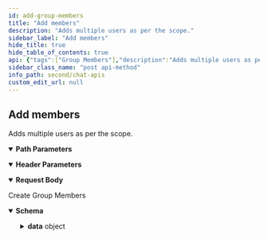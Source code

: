 ```yaml
---
id: add-group-members
title: "Add members"
description: "Adds multiple users as per the scope."
sidebar_label: "Add members"
hide_title: true
hide_table_of_contents: true
api: {"tags":["Group Members"],"description":"Adds multiple users as per the scope.","operationId":"add-group-members","parameters":[{"name":"onBehalfOf","in":"header","description":"UID of the user on whose behalf the action is performed.","schema":{"type":"string"}},{"name":"guid","in":"path","description":"A GUID of a group.","required":true,"schema":{"type":"string"},"examples":{"string":{"summary":"GUID","value":""}}}],"requestBody":{"content":{"application/json":{"schema":{"properties":{"admins":{"description":"UIDs of users to be made admins.","type":"array","items":{"type":"string"},"default":[]},"moderators":{"description":"UIDs of users to be made moderators.","type":"array","items":{"type":"string"},"default":[]},"participants":{"description":"UIDs of users to be made participants.","type":"array","items":{"type":"string"},"default":[]},"usersToBan":{"description":"UIDs of the users to be banned from the group.","type":"array","items":{"type":"string"},"default":[]}},"type":"object"}}}},"responses":{"200":{"description":"Create Group Members","content":{"application/json":{"schema":{"properties":{"data":{"properties":{"":{"description":"Response data","properties":{"usersToBan":{"properties":{"":{"properties":{"success":{"type":"boolean"}},"type":"object"}},"type":"object"},"admins":{"properties":{"":{"properties":{"success":{"type":"boolean"},"data":{"properties":{"":{"description":"Response data","properties":{"id":{"type":"string"},"conversationId":{"type":"string"},"sender":{"type":"string"},"receiverType":{"type":"string"},"receiver":{"type":"string"},"category":{"type":"string"},"type":{"type":"string"},"data":{"properties":{"action":{"type":"string"},"entities":{"properties":{"by":{"properties":{"entity":{"properties":{"uid":{"type":"string"},"name":{"type":"string"},"role":{"type":"string"},"status":{"type":"string"},"createdAt":{"type":"integer"}},"type":"object"},"entityType":{"type":"string"}},"type":"object"},"on":{"properties":{"entity":{"properties":{"uid":{"type":"string"},"name":{"type":"string"},"role":{"type":"string"},"avatar":{"type":"string"},"status":{"type":"string"},"createdAt":{"type":"integer"}},"type":"object"},"entityType":{"type":"string"}},"type":"object"},"for":{"properties":{"entity":{"properties":{"guid":{"type":"string"},"icon":{"type":"string"},"name":{"type":"string"},"tags":{"type":"array","items":{"type":"string"}},"type":{"type":"string"},"owner":{"type":"string"},"createdAt":{"type":"integer"},"updatedAt":{"type":"integer"},"description":{"type":"string"},"membersCount":{"type":"integer"},"conversationId":{"type":"string"}},"type":"object"},"entityType":{"type":"string"}},"type":"object"}},"type":"object"}},"type":"object"},"avatar":{"type":"string"},"metadata":{"properties":{"email":{"type":"string"}},"type":"object"},"status":{"type":"string"},"role":{"type":"string"},"createdAt":{"type":"integer"}},"type":"object","title":"groupEntitySchema"}},"type":"object"}},"type":"object"}},"type":"object"},"moderators":{"properties":{"":{"properties":{"success":{"type":"boolean"},"data":{"properties":{"":{"description":"Response data","properties":{"id":{"type":"string"},"conversationId":{"type":"string"},"sender":{"type":"string"},"receiverType":{"type":"string"},"receiver":{"type":"string"},"category":{"type":"string"},"type":{"type":"string"},"data":{"properties":{"action":{"type":"string"},"entities":{"properties":{"by":{"properties":{"entity":{"properties":{"uid":{"type":"string"},"name":{"type":"string"},"role":{"type":"string"},"status":{"type":"string"},"createdAt":{"type":"integer"}},"type":"object"},"entityType":{"type":"string"}},"type":"object"},"on":{"properties":{"entity":{"properties":{"uid":{"type":"string"},"name":{"type":"string"},"role":{"type":"string"},"avatar":{"type":"string"},"status":{"type":"string"},"createdAt":{"type":"integer"}},"type":"object"},"entityType":{"type":"string"}},"type":"object"},"for":{"properties":{"entity":{"properties":{"guid":{"type":"string"},"icon":{"type":"string"},"name":{"type":"string"},"tags":{"type":"array","items":{"type":"string"}},"type":{"type":"string"},"owner":{"type":"string"},"createdAt":{"type":"integer"},"updatedAt":{"type":"integer"},"description":{"type":"string"},"membersCount":{"type":"integer"},"conversationId":{"type":"string"}},"type":"object"},"entityType":{"type":"string"}},"type":"object"}},"type":"object"}},"type":"object"},"avatar":{"type":"string"},"metadata":{"properties":{"email":{"type":"string"}},"type":"object"},"status":{"type":"string"},"role":{"type":"string"},"createdAt":{"type":"integer"}},"type":"object","title":"groupEntitySchema"}},"type":"object"}},"type":"object"}},"type":"object"},"participants":{"properties":{"":{"properties":{"success":{"type":"boolean"},"data":{"properties":{"":{"description":"Response data","properties":{"id":{"type":"string"},"conversationId":{"type":"string"},"sender":{"type":"string"},"receiverType":{"type":"string"},"receiver":{"type":"string"},"category":{"type":"string"},"type":{"type":"string"},"data":{"properties":{"action":{"type":"string"},"entities":{"properties":{"by":{"properties":{"entity":{"properties":{"uid":{"type":"string"},"name":{"type":"string"},"role":{"type":"string"},"status":{"type":"string"},"createdAt":{"type":"integer"}},"type":"object"},"entityType":{"type":"string"}},"type":"object"},"on":{"properties":{"entity":{"properties":{"uid":{"type":"string"},"name":{"type":"string"},"role":{"type":"string"},"avatar":{"type":"string"},"status":{"type":"string"},"createdAt":{"type":"integer"}},"type":"object"},"entityType":{"type":"string"}},"type":"object"},"for":{"properties":{"entity":{"properties":{"guid":{"type":"string"},"icon":{"type":"string"},"name":{"type":"string"},"tags":{"type":"array","items":{"type":"string"}},"type":{"type":"string"},"owner":{"type":"string"},"createdAt":{"type":"integer"},"updatedAt":{"type":"integer"},"description":{"type":"string"},"membersCount":{"type":"integer"},"conversationId":{"type":"string"}},"type":"object"},"entityType":{"type":"string"}},"type":"object"}},"type":"object"}},"type":"object"},"avatar":{"type":"string"},"metadata":{"properties":{"email":{"type":"string"}},"type":"object"},"status":{"type":"string"},"role":{"type":"string"},"createdAt":{"type":"integer"}},"type":"object","title":"groupEntitySchema"}},"type":"object"}},"type":"object"}},"type":"object"}},"type":"object","title":"groupMemberSchema"}},"type":"object"}},"type":"object"},"example":{"data":{"usersToBan":{"superhero6":{"success":true}},"admins":{"superhero1":{"success":true,"data":{"id":"32","conversationId":"group_project-group","sender":"app_system","receiverType":"group","receiver":"project-group","category":"action","type":"groupMember","data":{"action":"added","entities":{"by":{"entity":{"uid":"app_system","name":"System","role":"default","status":"offline","createdAt":1596537299},"entityType":"user"},"on":{"entity":{"uid":"superhero1","name":"Iron Man","role":"default","avatar":"https://data-us.cometchat.io/assets/images/avatars/ironman.png","status":"offline","createdAt":1596537299},"entityType":"user"},"for":{"entity":{"guid":"project-group","icon":"http://placehold.it/120x120&text=image1","name":"Project Group","tags":["friends","project"],"type":"public","owner":"superhero2","createdAt":1625460947,"description":"project related discussions between members","membersCount":2,"conversationId":"group_project-group"},"entityType":"group"}}},"sentAt":1625460972,"updatedAt":1625460972}}},"moderators":{"superhero3":{"success":true,"data":{"id":"33","conversationId":"group_project-group","sender":"app_system","receiverType":"group","receiver":"project-group","category":"action","type":"groupMember","data":{"action":"added","entities":{"by":{"entity":{"uid":"app_system","name":"System","role":"default","status":"offline","createdAt":1596537299},"entityType":"user"},"on":{"entity":{"uid":"superhero3","name":"Spiderman","role":"default","avatar":"https://data-us.cometchat.io/assets/images/avatars/spiderman.png","status":"offline","createdAt":1596537299,"updatedAt":1625234590},"entityType":"user"},"for":{"entity":{"guid":"project-group","icon":"http://placehold.it/120x120&text=image1","name":"Project Group","tags":["friends","project"],"type":"public","owner":"superhero2","createdAt":1625460947,"updatedAt":1625460972,"description":"project related discussions between members","membersCount":3,"conversationId":"group_project-group"},"entityType":"group"}}},"sentAt":1625460973,"updatedAt":1625460973}}},"participants":{"superhero4":{"success":true,"data":{"id":"34","conversationId":"group_project-group","sender":"app_system","receiverType":"group","receiver":"project-group","category":"action","type":"groupMember","data":{"action":"added","entities":{"by":{"entity":{"uid":"app_system","name":"System","role":"default","status":"offline","createdAt":1596537299},"entityType":"user"},"on":{"entity":{"uid":"superhero4","name":"Wolverine","role":"default","avatar":"https://data-us.cometchat.io/assets/images/avatars/wolverine.png","status":"offline","createdAt":1596537299},"entityType":"user"},"for":{"entity":{"guid":"project-group","icon":"http://placehold.it/120x120&text=image1","name":"Project Group","tags":["friends","project"],"type":"public","owner":"superhero2","createdAt":1625460947,"updatedAt":1625460973,"description":"project related discussions between members","membersCount":4,"conversationId":"group_project-group"},"entityType":"group"}}},"sentAt":1625460973,"updatedAt":1625460973}},"superhero5":{"success":true,"data":{"id":"35","conversationId":"group_project-group","sender":"app_system","receiverType":"group","receiver":"project-group","category":"action","type":"groupMember","data":{"action":"added","entities":{"by":{"entity":{"uid":"app_system","name":"System","role":"default","status":"offline","createdAt":1596537299},"entityType":"user"},"on":{"entity":{"uid":"superhero5","name":"Cyclops","role":"default","avatar":"https://data-us.cometchat.io/assets/images/avatars/cyclops.png","status":"offline","createdAt":1596537299},"entityType":"user"},"for":{"entity":{"guid":"project-group","icon":"http://placehold.it/120x120&text=image1","name":"Project Group","tags":["friends","project"],"type":"public","owner":"superhero2","createdAt":1625460947,"updatedAt":1625460973,"description":"project related discussions between members","membersCount":5,"conversationId":"group_project-group"},"entityType":"group"}}},"sentAt":1625460973,"updatedAt":1625460973}}}}}}}}},"security":[{"apiKey":[]}],"method":"post","path":"/groups/{guid}/members","servers":[{"url":"https://{appid}.api-{region}.cometchat.io/v3","variables":{"appid":{"default":"appId","description":"(Required) App ID"},"region":{"enum":["us","eu"],"default":"us","description":"Select Region"}}}],"securitySchemes":{"apiKey":{"type":"apiKey","description":"API Key with fullAccess scope(i.e. Rest API Key from the Dashboard).","name":"apikey","in":"header"}},"jsonRequestBodyExample":{"admins":["string"],"moderators":["string"],"participants":["string"],"usersToBan":["string"]},"info":{"title":"Chat APIs","description":"Manage messages, users, groups for a particular app using our Chat API.","version":"3.0"},"postman":{"name":"Add members","description":{"content":"Adds multiple users as per the scope.","type":"text/plain"},"url":{"path":["groups",":guid","members"],"host":["{{baseUrl}}"],"query":[],"variable":[{"disabled":false,"description":{"content":"(Required) A GUID of a group.","type":"text/plain"},"type":"any","value":"","key":"guid"}]},"header":[{"disabled":false,"description":{"content":"UID of the user on whose behalf the action is performed.","type":"text/plain"},"key":"onBehalfOf","value":""},{"key":"Content-Type","value":"application/json"},{"key":"Accept","value":"application/json"}],"method":"POST","body":{"mode":"raw","raw":"\"\"","options":{"raw":{"language":"json"}}},"auth":{"type":"apikey","apikey":[{"type":"any","value":"apikey","key":"key"},{"type":"any","value":"<API Key>","key":"value"},{"type":"any","value":"header","key":"in"}]}}}
sidebar_class_name: "post api-method"
info_path: second/chat-apis
custom_edit_url: null
---
```



## Add members



Adds multiple users as per the scope.

<details style={{"marginBottom":"1rem"}} data-collapsed={false} open={true}><summary style={{}}><strong>Path Parameters</strong></summary><div><ul><ParamsItem className={"paramsItem"} param={{"name":"guid","in":"path","description":"A GUID of a group.","required":true,"schema":{"type":"string"},"examples":{"string":{"summary":"GUID","value":""}}}}></ParamsItem></ul></div></details><details style={{"marginBottom":"1rem"}} data-collapsed={false} open={true}><summary style={{}}><strong>Header Parameters</strong></summary><div><ul><ParamsItem className={"paramsItem"} param={{"name":"onBehalfOf","in":"header","description":"UID of the user on whose behalf the action is performed.","schema":{"type":"string"}}}></ParamsItem></ul></div></details><MimeTabs><TabItem label={"application/json"} value={"application/json-schema"}><details style={{}} data-collapsed={false} open={true}><summary style={{"textAlign":"left"}}><strong>Request Body</strong></summary><div style={{"textAlign":"left","marginLeft":"1rem"}}></div><ul style={{"marginLeft":"1rem"}}><SchemaItem collapsible={false} name={"admins"} required={false} schemaName={"string[]"} qualifierMessage={undefined} schema={{"description":"UIDs of users to be made admins.","type":"array","items":{"type":"string"},"default":[]}}></SchemaItem><SchemaItem collapsible={false} name={"moderators"} required={false} schemaName={"string[]"} qualifierMessage={undefined} schema={{"description":"UIDs of users to be made moderators.","type":"array","items":{"type":"string"},"default":[]}}></SchemaItem><SchemaItem collapsible={false} name={"participants"} required={false} schemaName={"string[]"} qualifierMessage={undefined} schema={{"description":"UIDs of users to be made participants.","type":"array","items":{"type":"string"},"default":[]}}></SchemaItem><SchemaItem collapsible={false} name={"usersToBan"} required={false} schemaName={"string[]"} qualifierMessage={undefined} schema={{"description":"UIDs of the users to be banned from the group.","type":"array","items":{"type":"string"},"default":[]}}></SchemaItem></ul></details></TabItem></MimeTabs><div><ApiTabs><TabItem label={"200"} value={"200"}><div>

Create Group Members

</div><div><MimeTabs schemaType={"response"}><TabItem label={"application/json"} value={"application/json"}><SchemaTabs><TabItem label={"Schema"} value={"Schema"}><details style={{}} data-collapsed={false} open={true}><summary style={{"textAlign":"left"}}><strong>Schema</strong></summary><div style={{"textAlign":"left","marginLeft":"1rem"}}></div><ul style={{"marginLeft":"1rem"}}><SchemaItem collapsible={true} className={"schemaItem"}><details style={{}}><summary style={{}}><strong>data</strong><span style={{"opacity":"0.6"}}> object</span></summary><div style={{"marginLeft":"1rem"}}><SchemaItem collapsible={true} className={"schemaItem"}><details style={{}}><summary style={{}}><strong></strong><span style={{"opacity":"0.6"}}> object</span></summary><div style={{"marginLeft":"1rem"}}><div style={{"marginTop":".5rem","marginBottom":".5rem"}}>

Response data

</div><SchemaItem collapsible={true} className={"schemaItem"}><details style={{}}><summary style={{}}><strong>usersToBan</strong><span style={{"opacity":"0.6"}}> object</span></summary><div style={{"marginLeft":"1rem"}}><SchemaItem collapsible={true} className={"schemaItem"}><details style={{}}><summary style={{}}><strong></strong><span style={{"opacity":"0.6"}}> object</span></summary><div style={{"marginLeft":"1rem"}}><SchemaItem collapsible={false} name={"success"} required={false} schemaName={"boolean"} qualifierMessage={undefined} schema={{"type":"boolean"}}></SchemaItem></div></details></SchemaItem></div></details></SchemaItem><SchemaItem collapsible={true} className={"schemaItem"}><details style={{}}><summary style={{}}><strong>admins</strong><span style={{"opacity":"0.6"}}> object</span></summary><div style={{"marginLeft":"1rem"}}><SchemaItem collapsible={true} className={"schemaItem"}><details style={{}}><summary style={{}}><strong></strong><span style={{"opacity":"0.6"}}> object</span></summary><div style={{"marginLeft":"1rem"}}><SchemaItem collapsible={false} name={"success"} required={false} schemaName={"boolean"} qualifierMessage={undefined} schema={{"type":"boolean"}}></SchemaItem><SchemaItem collapsible={true} className={"schemaItem"}><details style={{}}><summary style={{}}><strong>data</strong><span style={{"opacity":"0.6"}}> object</span></summary><div style={{"marginLeft":"1rem"}}><SchemaItem collapsible={true} className={"schemaItem"}><details style={{}}><summary style={{}}><strong></strong><span style={{"opacity":"0.6"}}> object</span></summary><div style={{"marginLeft":"1rem"}}><div style={{"marginTop":".5rem","marginBottom":".5rem"}}>

Response data

</div><SchemaItem collapsible={false} name={"id"} required={false} schemaName={"string"} qualifierMessage={undefined} schema={{"type":"string"}}></SchemaItem><SchemaItem collapsible={false} name={"conversationId"} required={false} schemaName={"string"} qualifierMessage={undefined} schema={{"type":"string"}}></SchemaItem><SchemaItem collapsible={false} name={"sender"} required={false} schemaName={"string"} qualifierMessage={undefined} schema={{"type":"string"}}></SchemaItem><SchemaItem collapsible={false} name={"receiverType"} required={false} schemaName={"string"} qualifierMessage={undefined} schema={{"type":"string"}}></SchemaItem><SchemaItem collapsible={false} name={"receiver"} required={false} schemaName={"string"} qualifierMessage={undefined} schema={{"type":"string"}}></SchemaItem><SchemaItem collapsible={false} name={"category"} required={false} schemaName={"string"} qualifierMessage={undefined} schema={{"type":"string"}}></SchemaItem><SchemaItem collapsible={false} name={"type"} required={false} schemaName={"string"} qualifierMessage={undefined} schema={{"type":"string"}}></SchemaItem><SchemaItem collapsible={true} className={"schemaItem"}><details style={{}}><summary style={{}}><strong>data</strong><span style={{"opacity":"0.6"}}> object</span></summary><div style={{"marginLeft":"1rem"}}><SchemaItem collapsible={false} name={"action"} required={false} schemaName={"string"} qualifierMessage={undefined} schema={{"type":"string"}}></SchemaItem><SchemaItem collapsible={true} className={"schemaItem"}><details style={{}}><summary style={{}}><strong>entities</strong><span style={{"opacity":"0.6"}}> object</span></summary><div style={{"marginLeft":"1rem"}}><SchemaItem collapsible={true} className={"schemaItem"}><details style={{}}><summary style={{}}><strong>by</strong><span style={{"opacity":"0.6"}}> object</span></summary><div style={{"marginLeft":"1rem"}}><SchemaItem collapsible={true} className={"schemaItem"}><details style={{}}><summary style={{}}><strong>entity</strong><span style={{"opacity":"0.6"}}> object</span></summary><div style={{"marginLeft":"1rem"}}><SchemaItem collapsible={false} name={"uid"} required={false} schemaName={"string"} qualifierMessage={undefined} schema={{"type":"string"}}></SchemaItem><SchemaItem collapsible={false} name={"name"} required={false} schemaName={"string"} qualifierMessage={undefined} schema={{"type":"string"}}></SchemaItem><SchemaItem collapsible={false} name={"role"} required={false} schemaName={"string"} qualifierMessage={undefined} schema={{"type":"string"}}></SchemaItem><SchemaItem collapsible={false} name={"status"} required={false} schemaName={"string"} qualifierMessage={undefined} schema={{"type":"string"}}></SchemaItem><SchemaItem collapsible={false} name={"createdAt"} required={false} schemaName={"integer"} qualifierMessage={undefined} schema={{"type":"integer"}}></SchemaItem></div></details></SchemaItem><SchemaItem collapsible={false} name={"entityType"} required={false} schemaName={"string"} qualifierMessage={undefined} schema={{"type":"string"}}></SchemaItem></div></details></SchemaItem><SchemaItem collapsible={true} className={"schemaItem"}><details style={{}}><summary style={{}}><strong>on</strong><span style={{"opacity":"0.6"}}> object</span></summary><div style={{"marginLeft":"1rem"}}><SchemaItem collapsible={true} className={"schemaItem"}><details style={{}}><summary style={{}}><strong>entity</strong><span style={{"opacity":"0.6"}}> object</span></summary><div style={{"marginLeft":"1rem"}}><SchemaItem collapsible={false} name={"uid"} required={false} schemaName={"string"} qualifierMessage={undefined} schema={{"type":"string"}}></SchemaItem><SchemaItem collapsible={false} name={"name"} required={false} schemaName={"string"} qualifierMessage={undefined} schema={{"type":"string"}}></SchemaItem><SchemaItem collapsible={false} name={"role"} required={false} schemaName={"string"} qualifierMessage={undefined} schema={{"type":"string"}}></SchemaItem><SchemaItem collapsible={false} name={"avatar"} required={false} schemaName={"string"} qualifierMessage={undefined} schema={{"type":"string"}}></SchemaItem><SchemaItem collapsible={false} name={"status"} required={false} schemaName={"string"} qualifierMessage={undefined} schema={{"type":"string"}}></SchemaItem><SchemaItem collapsible={false} name={"createdAt"} required={false} schemaName={"integer"} qualifierMessage={undefined} schema={{"type":"integer"}}></SchemaItem></div></details></SchemaItem><SchemaItem collapsible={false} name={"entityType"} required={false} schemaName={"string"} qualifierMessage={undefined} schema={{"type":"string"}}></SchemaItem></div></details></SchemaItem><SchemaItem collapsible={true} className={"schemaItem"}><details style={{}}><summary style={{}}><strong>for</strong><span style={{"opacity":"0.6"}}> object</span></summary><div style={{"marginLeft":"1rem"}}><SchemaItem collapsible={true} className={"schemaItem"}><details style={{}}><summary style={{}}><strong>entity</strong><span style={{"opacity":"0.6"}}> object</span></summary><div style={{"marginLeft":"1rem"}}><SchemaItem collapsible={false} name={"guid"} required={false} schemaName={"string"} qualifierMessage={undefined} schema={{"type":"string"}}></SchemaItem><SchemaItem collapsible={false} name={"icon"} required={false} schemaName={"string"} qualifierMessage={undefined} schema={{"type":"string"}}></SchemaItem><SchemaItem collapsible={false} name={"name"} required={false} schemaName={"string"} qualifierMessage={undefined} schema={{"type":"string"}}></SchemaItem><SchemaItem collapsible={false} name={"tags"} required={false} schemaName={"string[]"} qualifierMessage={undefined} schema={{"type":"array","items":{"type":"string"}}}></SchemaItem><SchemaItem collapsible={false} name={"type"} required={false} schemaName={"string"} qualifierMessage={undefined} schema={{"type":"string"}}></SchemaItem><SchemaItem collapsible={false} name={"owner"} required={false} schemaName={"string"} qualifierMessage={undefined} schema={{"type":"string"}}></SchemaItem><SchemaItem collapsible={false} name={"createdAt"} required={false} schemaName={"integer"} qualifierMessage={undefined} schema={{"type":"integer"}}></SchemaItem><SchemaItem collapsible={false} name={"updatedAt"} required={false} schemaName={"integer"} qualifierMessage={undefined} schema={{"type":"integer"}}></SchemaItem><SchemaItem collapsible={false} name={"description"} required={false} schemaName={"string"} qualifierMessage={undefined} schema={{"type":"string"}}></SchemaItem><SchemaItem collapsible={false} name={"membersCount"} required={false} schemaName={"integer"} qualifierMessage={undefined} schema={{"type":"integer"}}></SchemaItem><SchemaItem collapsible={false} name={"conversationId"} required={false} schemaName={"string"} qualifierMessage={undefined} schema={{"type":"string"}}></SchemaItem></div></details></SchemaItem><SchemaItem collapsible={false} name={"entityType"} required={false} schemaName={"string"} qualifierMessage={undefined} schema={{"type":"string"}}></SchemaItem></div></details></SchemaItem></div></details></SchemaItem></div></details></SchemaItem><SchemaItem collapsible={false} name={"avatar"} required={false} schemaName={"string"} qualifierMessage={undefined} schema={{"type":"string"}}></SchemaItem><SchemaItem collapsible={true} className={"schemaItem"}><details style={{}}><summary style={{}}><strong>metadata</strong><span style={{"opacity":"0.6"}}> object</span></summary><div style={{"marginLeft":"1rem"}}><SchemaItem collapsible={false} name={"email"} required={false} schemaName={"string"} qualifierMessage={undefined} schema={{"type":"string"}}></SchemaItem></div></details></SchemaItem><SchemaItem collapsible={false} name={"status"} required={false} schemaName={"string"} qualifierMessage={undefined} schema={{"type":"string"}}></SchemaItem><SchemaItem collapsible={false} name={"role"} required={false} schemaName={"string"} qualifierMessage={undefined} schema={{"type":"string"}}></SchemaItem><SchemaItem collapsible={false} name={"createdAt"} required={false} schemaName={"integer"} qualifierMessage={undefined} schema={{"type":"integer"}}></SchemaItem></div></details></SchemaItem></div></details></SchemaItem></div></details></SchemaItem></div></details></SchemaItem><SchemaItem collapsible={true} className={"schemaItem"}><details style={{}}><summary style={{}}><strong>moderators</strong><span style={{"opacity":"0.6"}}> object</span></summary><div style={{"marginLeft":"1rem"}}><SchemaItem collapsible={true} className={"schemaItem"}><details style={{}}><summary style={{}}><strong></strong><span style={{"opacity":"0.6"}}> object</span></summary><div style={{"marginLeft":"1rem"}}><SchemaItem collapsible={false} name={"success"} required={false} schemaName={"boolean"} qualifierMessage={undefined} schema={{"type":"boolean"}}></SchemaItem><SchemaItem collapsible={true} className={"schemaItem"}><details style={{}}><summary style={{}}><strong>data</strong><span style={{"opacity":"0.6"}}> object</span></summary><div style={{"marginLeft":"1rem"}}><SchemaItem collapsible={true} className={"schemaItem"}><details style={{}}><summary style={{}}><strong></strong><span style={{"opacity":"0.6"}}> object</span></summary><div style={{"marginLeft":"1rem"}}><div style={{"marginTop":".5rem","marginBottom":".5rem"}}>

Response data

</div><SchemaItem collapsible={false} name={"id"} required={false} schemaName={"string"} qualifierMessage={undefined} schema={{"type":"string"}}></SchemaItem><SchemaItem collapsible={false} name={"conversationId"} required={false} schemaName={"string"} qualifierMessage={undefined} schema={{"type":"string"}}></SchemaItem><SchemaItem collapsible={false} name={"sender"} required={false} schemaName={"string"} qualifierMessage={undefined} schema={{"type":"string"}}></SchemaItem><SchemaItem collapsible={false} name={"receiverType"} required={false} schemaName={"string"} qualifierMessage={undefined} schema={{"type":"string"}}></SchemaItem><SchemaItem collapsible={false} name={"receiver"} required={false} schemaName={"string"} qualifierMessage={undefined} schema={{"type":"string"}}></SchemaItem><SchemaItem collapsible={false} name={"category"} required={false} schemaName={"string"} qualifierMessage={undefined} schema={{"type":"string"}}></SchemaItem><SchemaItem collapsible={false} name={"type"} required={false} schemaName={"string"} qualifierMessage={undefined} schema={{"type":"string"}}></SchemaItem><SchemaItem collapsible={true} className={"schemaItem"}><details style={{}}><summary style={{}}><strong>data</strong><span style={{"opacity":"0.6"}}> object</span></summary><div style={{"marginLeft":"1rem"}}><SchemaItem collapsible={false} name={"action"} required={false} schemaName={"string"} qualifierMessage={undefined} schema={{"type":"string"}}></SchemaItem><SchemaItem collapsible={true} className={"schemaItem"}><details style={{}}><summary style={{}}><strong>entities</strong><span style={{"opacity":"0.6"}}> object</span></summary><div style={{"marginLeft":"1rem"}}><SchemaItem collapsible={true} className={"schemaItem"}><details style={{}}><summary style={{}}><strong>by</strong><span style={{"opacity":"0.6"}}> object</span></summary><div style={{"marginLeft":"1rem"}}><SchemaItem collapsible={true} className={"schemaItem"}><details style={{}}><summary style={{}}><strong>entity</strong><span style={{"opacity":"0.6"}}> object</span></summary><div style={{"marginLeft":"1rem"}}><SchemaItem collapsible={false} name={"uid"} required={false} schemaName={"string"} qualifierMessage={undefined} schema={{"type":"string"}}></SchemaItem><SchemaItem collapsible={false} name={"name"} required={false} schemaName={"string"} qualifierMessage={undefined} schema={{"type":"string"}}></SchemaItem><SchemaItem collapsible={false} name={"role"} required={false} schemaName={"string"} qualifierMessage={undefined} schema={{"type":"string"}}></SchemaItem><SchemaItem collapsible={false} name={"status"} required={false} schemaName={"string"} qualifierMessage={undefined} schema={{"type":"string"}}></SchemaItem><SchemaItem collapsible={false} name={"createdAt"} required={false} schemaName={"integer"} qualifierMessage={undefined} schema={{"type":"integer"}}></SchemaItem></div></details></SchemaItem><SchemaItem collapsible={false} name={"entityType"} required={false} schemaName={"string"} qualifierMessage={undefined} schema={{"type":"string"}}></SchemaItem></div></details></SchemaItem><SchemaItem collapsible={true} className={"schemaItem"}><details style={{}}><summary style={{}}><strong>on</strong><span style={{"opacity":"0.6"}}> object</span></summary><div style={{"marginLeft":"1rem"}}><SchemaItem collapsible={true} className={"schemaItem"}><details style={{}}><summary style={{}}><strong>entity</strong><span style={{"opacity":"0.6"}}> object</span></summary><div style={{"marginLeft":"1rem"}}><SchemaItem collapsible={false} name={"uid"} required={false} schemaName={"string"} qualifierMessage={undefined} schema={{"type":"string"}}></SchemaItem><SchemaItem collapsible={false} name={"name"} required={false} schemaName={"string"} qualifierMessage={undefined} schema={{"type":"string"}}></SchemaItem><SchemaItem collapsible={false} name={"role"} required={false} schemaName={"string"} qualifierMessage={undefined} schema={{"type":"string"}}></SchemaItem><SchemaItem collapsible={false} name={"avatar"} required={false} schemaName={"string"} qualifierMessage={undefined} schema={{"type":"string"}}></SchemaItem><SchemaItem collapsible={false} name={"status"} required={false} schemaName={"string"} qualifierMessage={undefined} schema={{"type":"string"}}></SchemaItem><SchemaItem collapsible={false} name={"createdAt"} required={false} schemaName={"integer"} qualifierMessage={undefined} schema={{"type":"integer"}}></SchemaItem></div></details></SchemaItem><SchemaItem collapsible={false} name={"entityType"} required={false} schemaName={"string"} qualifierMessage={undefined} schema={{"type":"string"}}></SchemaItem></div></details></SchemaItem><SchemaItem collapsible={true} className={"schemaItem"}><details style={{}}><summary style={{}}><strong>for</strong><span style={{"opacity":"0.6"}}> object</span></summary><div style={{"marginLeft":"1rem"}}><SchemaItem collapsible={true} className={"schemaItem"}><details style={{}}><summary style={{}}><strong>entity</strong><span style={{"opacity":"0.6"}}> object</span></summary><div style={{"marginLeft":"1rem"}}><SchemaItem collapsible={false} name={"guid"} required={false} schemaName={"string"} qualifierMessage={undefined} schema={{"type":"string"}}></SchemaItem><SchemaItem collapsible={false} name={"icon"} required={false} schemaName={"string"} qualifierMessage={undefined} schema={{"type":"string"}}></SchemaItem><SchemaItem collapsible={false} name={"name"} required={false} schemaName={"string"} qualifierMessage={undefined} schema={{"type":"string"}}></SchemaItem><SchemaItem collapsible={false} name={"tags"} required={false} schemaName={"string[]"} qualifierMessage={undefined} schema={{"type":"array","items":{"type":"string"}}}></SchemaItem><SchemaItem collapsible={false} name={"type"} required={false} schemaName={"string"} qualifierMessage={undefined} schema={{"type":"string"}}></SchemaItem><SchemaItem collapsible={false} name={"owner"} required={false} schemaName={"string"} qualifierMessage={undefined} schema={{"type":"string"}}></SchemaItem><SchemaItem collapsible={false} name={"createdAt"} required={false} schemaName={"integer"} qualifierMessage={undefined} schema={{"type":"integer"}}></SchemaItem><SchemaItem collapsible={false} name={"updatedAt"} required={false} schemaName={"integer"} qualifierMessage={undefined} schema={{"type":"integer"}}></SchemaItem><SchemaItem collapsible={false} name={"description"} required={false} schemaName={"string"} qualifierMessage={undefined} schema={{"type":"string"}}></SchemaItem><SchemaItem collapsible={false} name={"membersCount"} required={false} schemaName={"integer"} qualifierMessage={undefined} schema={{"type":"integer"}}></SchemaItem><SchemaItem collapsible={false} name={"conversationId"} required={false} schemaName={"string"} qualifierMessage={undefined} schema={{"type":"string"}}></SchemaItem></div></details></SchemaItem><SchemaItem collapsible={false} name={"entityType"} required={false} schemaName={"string"} qualifierMessage={undefined} schema={{"type":"string"}}></SchemaItem></div></details></SchemaItem></div></details></SchemaItem></div></details></SchemaItem><SchemaItem collapsible={false} name={"avatar"} required={false} schemaName={"string"} qualifierMessage={undefined} schema={{"type":"string"}}></SchemaItem><SchemaItem collapsible={true} className={"schemaItem"}><details style={{}}><summary style={{}}><strong>metadata</strong><span style={{"opacity":"0.6"}}> object</span></summary><div style={{"marginLeft":"1rem"}}><SchemaItem collapsible={false} name={"email"} required={false} schemaName={"string"} qualifierMessage={undefined} schema={{"type":"string"}}></SchemaItem></div></details></SchemaItem><SchemaItem collapsible={false} name={"status"} required={false} schemaName={"string"} qualifierMessage={undefined} schema={{"type":"string"}}></SchemaItem><SchemaItem collapsible={false} name={"role"} required={false} schemaName={"string"} qualifierMessage={undefined} schema={{"type":"string"}}></SchemaItem><SchemaItem collapsible={false} name={"createdAt"} required={false} schemaName={"integer"} qualifierMessage={undefined} schema={{"type":"integer"}}></SchemaItem></div></details></SchemaItem></div></details></SchemaItem></div></details></SchemaItem></div></details></SchemaItem><SchemaItem collapsible={true} className={"schemaItem"}><details style={{}}><summary style={{}}><strong>participants</strong><span style={{"opacity":"0.6"}}> object</span></summary><div style={{"marginLeft":"1rem"}}><SchemaItem collapsible={true} className={"schemaItem"}><details style={{}}><summary style={{}}><strong></strong><span style={{"opacity":"0.6"}}> object</span></summary><div style={{"marginLeft":"1rem"}}><SchemaItem collapsible={false} name={"success"} required={false} schemaName={"boolean"} qualifierMessage={undefined} schema={{"type":"boolean"}}></SchemaItem><SchemaItem collapsible={true} className={"schemaItem"}><details style={{}}><summary style={{}}><strong>data</strong><span style={{"opacity":"0.6"}}> object</span></summary><div style={{"marginLeft":"1rem"}}><SchemaItem collapsible={true} className={"schemaItem"}><details style={{}}><summary style={{}}><strong></strong><span style={{"opacity":"0.6"}}> object</span></summary><div style={{"marginLeft":"1rem"}}><div style={{"marginTop":".5rem","marginBottom":".5rem"}}>

Response data

</div><SchemaItem collapsible={false} name={"id"} required={false} schemaName={"string"} qualifierMessage={undefined} schema={{"type":"string"}}></SchemaItem><SchemaItem collapsible={false} name={"conversationId"} required={false} schemaName={"string"} qualifierMessage={undefined} schema={{"type":"string"}}></SchemaItem><SchemaItem collapsible={false} name={"sender"} required={false} schemaName={"string"} qualifierMessage={undefined} schema={{"type":"string"}}></SchemaItem><SchemaItem collapsible={false} name={"receiverType"} required={false} schemaName={"string"} qualifierMessage={undefined} schema={{"type":"string"}}></SchemaItem><SchemaItem collapsible={false} name={"receiver"} required={false} schemaName={"string"} qualifierMessage={undefined} schema={{"type":"string"}}></SchemaItem><SchemaItem collapsible={false} name={"category"} required={false} schemaName={"string"} qualifierMessage={undefined} schema={{"type":"string"}}></SchemaItem><SchemaItem collapsible={false} name={"type"} required={false} schemaName={"string"} qualifierMessage={undefined} schema={{"type":"string"}}></SchemaItem><SchemaItem collapsible={true} className={"schemaItem"}><details style={{}}><summary style={{}}><strong>data</strong><span style={{"opacity":"0.6"}}> object</span></summary><div style={{"marginLeft":"1rem"}}><SchemaItem collapsible={false} name={"action"} required={false} schemaName={"string"} qualifierMessage={undefined} schema={{"type":"string"}}></SchemaItem><SchemaItem collapsible={true} className={"schemaItem"}><details style={{}}><summary style={{}}><strong>entities</strong><span style={{"opacity":"0.6"}}> object</span></summary><div style={{"marginLeft":"1rem"}}><SchemaItem collapsible={true} className={"schemaItem"}><details style={{}}><summary style={{}}><strong>by</strong><span style={{"opacity":"0.6"}}> object</span></summary><div style={{"marginLeft":"1rem"}}><SchemaItem collapsible={true} className={"schemaItem"}><details style={{}}><summary style={{}}><strong>entity</strong><span style={{"opacity":"0.6"}}> object</span></summary><div style={{"marginLeft":"1rem"}}><SchemaItem collapsible={false} name={"uid"} required={false} schemaName={"string"} qualifierMessage={undefined} schema={{"type":"string"}}></SchemaItem><SchemaItem collapsible={false} name={"name"} required={false} schemaName={"string"} qualifierMessage={undefined} schema={{"type":"string"}}></SchemaItem><SchemaItem collapsible={false} name={"role"} required={false} schemaName={"string"} qualifierMessage={undefined} schema={{"type":"string"}}></SchemaItem><SchemaItem collapsible={false} name={"status"} required={false} schemaName={"string"} qualifierMessage={undefined} schema={{"type":"string"}}></SchemaItem><SchemaItem collapsible={false} name={"createdAt"} required={false} schemaName={"integer"} qualifierMessage={undefined} schema={{"type":"integer"}}></SchemaItem></div></details></SchemaItem><SchemaItem collapsible={false} name={"entityType"} required={false} schemaName={"string"} qualifierMessage={undefined} schema={{"type":"string"}}></SchemaItem></div></details></SchemaItem><SchemaItem collapsible={true} className={"schemaItem"}><details style={{}}><summary style={{}}><strong>on</strong><span style={{"opacity":"0.6"}}> object</span></summary><div style={{"marginLeft":"1rem"}}><SchemaItem collapsible={true} className={"schemaItem"}><details style={{}}><summary style={{}}><strong>entity</strong><span style={{"opacity":"0.6"}}> object</span></summary><div style={{"marginLeft":"1rem"}}><SchemaItem collapsible={false} name={"uid"} required={false} schemaName={"string"} qualifierMessage={undefined} schema={{"type":"string"}}></SchemaItem><SchemaItem collapsible={false} name={"name"} required={false} schemaName={"string"} qualifierMessage={undefined} schema={{"type":"string"}}></SchemaItem><SchemaItem collapsible={false} name={"role"} required={false} schemaName={"string"} qualifierMessage={undefined} schema={{"type":"string"}}></SchemaItem><SchemaItem collapsible={false} name={"avatar"} required={false} schemaName={"string"} qualifierMessage={undefined} schema={{"type":"string"}}></SchemaItem><SchemaItem collapsible={false} name={"status"} required={false} schemaName={"string"} qualifierMessage={undefined} schema={{"type":"string"}}></SchemaItem><SchemaItem collapsible={false} name={"createdAt"} required={false} schemaName={"integer"} qualifierMessage={undefined} schema={{"type":"integer"}}></SchemaItem></div></details></SchemaItem><SchemaItem collapsible={false} name={"entityType"} required={false} schemaName={"string"} qualifierMessage={undefined} schema={{"type":"string"}}></SchemaItem></div></details></SchemaItem><SchemaItem collapsible={true} className={"schemaItem"}><details style={{}}><summary style={{}}><strong>for</strong><span style={{"opacity":"0.6"}}> object</span></summary><div style={{"marginLeft":"1rem"}}><SchemaItem collapsible={true} className={"schemaItem"}><details style={{}}><summary style={{}}><strong>entity</strong><span style={{"opacity":"0.6"}}> object</span></summary><div style={{"marginLeft":"1rem"}}><SchemaItem collapsible={false} name={"guid"} required={false} schemaName={"string"} qualifierMessage={undefined} schema={{"type":"string"}}></SchemaItem><SchemaItem collapsible={false} name={"icon"} required={false} schemaName={"string"} qualifierMessage={undefined} schema={{"type":"string"}}></SchemaItem><SchemaItem collapsible={false} name={"name"} required={false} schemaName={"string"} qualifierMessage={undefined} schema={{"type":"string"}}></SchemaItem><SchemaItem collapsible={false} name={"tags"} required={false} schemaName={"string[]"} qualifierMessage={undefined} schema={{"type":"array","items":{"type":"string"}}}></SchemaItem><SchemaItem collapsible={false} name={"type"} required={false} schemaName={"string"} qualifierMessage={undefined} schema={{"type":"string"}}></SchemaItem><SchemaItem collapsible={false} name={"owner"} required={false} schemaName={"string"} qualifierMessage={undefined} schema={{"type":"string"}}></SchemaItem><SchemaItem collapsible={false} name={"createdAt"} required={false} schemaName={"integer"} qualifierMessage={undefined} schema={{"type":"integer"}}></SchemaItem><SchemaItem collapsible={false} name={"updatedAt"} required={false} schemaName={"integer"} qualifierMessage={undefined} schema={{"type":"integer"}}></SchemaItem><SchemaItem collapsible={false} name={"description"} required={false} schemaName={"string"} qualifierMessage={undefined} schema={{"type":"string"}}></SchemaItem><SchemaItem collapsible={false} name={"membersCount"} required={false} schemaName={"integer"} qualifierMessage={undefined} schema={{"type":"integer"}}></SchemaItem><SchemaItem collapsible={false} name={"conversationId"} required={false} schemaName={"string"} qualifierMessage={undefined} schema={{"type":"string"}}></SchemaItem></div></details></SchemaItem><SchemaItem collapsible={false} name={"entityType"} required={false} schemaName={"string"} qualifierMessage={undefined} schema={{"type":"string"}}></SchemaItem></div></details></SchemaItem></div></details></SchemaItem></div></details></SchemaItem><SchemaItem collapsible={false} name={"avatar"} required={false} schemaName={"string"} qualifierMessage={undefined} schema={{"type":"string"}}></SchemaItem><SchemaItem collapsible={true} className={"schemaItem"}><details style={{}}><summary style={{}}><strong>metadata</strong><span style={{"opacity":"0.6"}}> object</span></summary><div style={{"marginLeft":"1rem"}}><SchemaItem collapsible={false} name={"email"} required={false} schemaName={"string"} qualifierMessage={undefined} schema={{"type":"string"}}></SchemaItem></div></details></SchemaItem><SchemaItem collapsible={false} name={"status"} required={false} schemaName={"string"} qualifierMessage={undefined} schema={{"type":"string"}}></SchemaItem><SchemaItem collapsible={false} name={"role"} required={false} schemaName={"string"} qualifierMessage={undefined} schema={{"type":"string"}}></SchemaItem><SchemaItem collapsible={false} name={"createdAt"} required={false} schemaName={"integer"} qualifierMessage={undefined} schema={{"type":"integer"}}></SchemaItem></div></details></SchemaItem></div></details></SchemaItem></div></details></SchemaItem></div></details></SchemaItem></div></details></SchemaItem></div></details></SchemaItem></ul></details></TabItem><TabItem label={"Example (from schema)"} value={"Example (from schema)"}><ResponseSamples responseExample={"{\n  \"data\": {\n    \"\": {\n      \"usersToBan\": {\n        \"\": {\n          \"success\": true\n        }\n      },\n      \"admins\": {\n        \"\": {\n          \"success\": true,\n          \"data\": {\n            \"\": {\n              \"id\": \"string\",\n              \"conversationId\": \"string\",\n              \"sender\": \"string\",\n              \"receiverType\": \"string\",\n              \"receiver\": \"string\",\n              \"category\": \"string\",\n              \"type\": \"string\",\n              \"data\": {\n                \"action\": \"string\",\n                \"entities\": {\n                  \"by\": {\n                    \"entity\": {\n                      \"uid\": \"string\",\n                      \"name\": \"string\",\n                      \"role\": \"string\",\n                      \"status\": \"string\",\n                      \"createdAt\": 0\n                    },\n                    \"entityType\": \"string\"\n                  },\n                  \"on\": {\n                    \"entity\": {\n                      \"uid\": \"string\",\n                      \"name\": \"string\",\n                      \"role\": \"string\",\n                      \"avatar\": \"string\",\n                      \"status\": \"string\",\n                      \"createdAt\": 0\n                    },\n                    \"entityType\": \"string\"\n                  },\n                  \"for\": {\n                    \"entity\": {\n                      \"guid\": \"string\",\n                      \"icon\": \"string\",\n                      \"name\": \"string\",\n                      \"tags\": [\n                        \"string\"\n                      ],\n                      \"type\": \"string\",\n                      \"owner\": \"string\",\n                      \"createdAt\": 0,\n                      \"updatedAt\": 0,\n                      \"description\": \"string\",\n                      \"membersCount\": 0,\n                      \"conversationId\": \"string\"\n                    },\n                    \"entityType\": \"string\"\n                  }\n                }\n              },\n              \"avatar\": \"string\",\n              \"metadata\": {\n                \"email\": \"string\"\n              },\n              \"status\": \"string\",\n              \"role\": \"string\",\n              \"createdAt\": 0\n            }\n          }\n        }\n      },\n      \"moderators\": {\n        \"\": {\n          \"success\": true,\n          \"data\": {\n            \"\": {\n              \"id\": \"string\",\n              \"conversationId\": \"string\",\n              \"sender\": \"string\",\n              \"receiverType\": \"string\",\n              \"receiver\": \"string\",\n              \"category\": \"string\",\n              \"type\": \"string\",\n              \"data\": {\n                \"action\": \"string\",\n                \"entities\": {\n                  \"by\": {\n                    \"entity\": {\n                      \"uid\": \"string\",\n                      \"name\": \"string\",\n                      \"role\": \"string\",\n                      \"status\": \"string\",\n                      \"createdAt\": 0\n                    },\n                    \"entityType\": \"string\"\n                  },\n                  \"on\": {\n                    \"entity\": {\n                      \"uid\": \"string\",\n                      \"name\": \"string\",\n                      \"role\": \"string\",\n                      \"avatar\": \"string\",\n                      \"status\": \"string\",\n                      \"createdAt\": 0\n                    },\n                    \"entityType\": \"string\"\n                  },\n                  \"for\": {\n                    \"entity\": {\n                      \"guid\": \"string\",\n                      \"icon\": \"string\",\n                      \"name\": \"string\",\n                      \"tags\": [\n                        \"string\"\n                      ],\n                      \"type\": \"string\",\n                      \"owner\": \"string\",\n                      \"createdAt\": 0,\n                      \"updatedAt\": 0,\n                      \"description\": \"string\",\n                      \"membersCount\": 0,\n                      \"conversationId\": \"string\"\n                    },\n                    \"entityType\": \"string\"\n                  }\n                }\n              },\n              \"avatar\": \"string\",\n              \"metadata\": {\n                \"email\": \"string\"\n              },\n              \"status\": \"string\",\n              \"role\": \"string\",\n              \"createdAt\": 0\n            }\n          }\n        }\n      },\n      \"participants\": {\n        \"\": {\n          \"success\": true,\n          \"data\": {\n            \"\": {\n              \"id\": \"string\",\n              \"conversationId\": \"string\",\n              \"sender\": \"string\",\n              \"receiverType\": \"string\",\n              \"receiver\": \"string\",\n              \"category\": \"string\",\n              \"type\": \"string\",\n              \"data\": {\n                \"action\": \"string\",\n                \"entities\": {\n                  \"by\": {\n                    \"entity\": {\n                      \"uid\": \"string\",\n                      \"name\": \"string\",\n                      \"role\": \"string\",\n                      \"status\": \"string\",\n                      \"createdAt\": 0\n                    },\n                    \"entityType\": \"string\"\n                  },\n                  \"on\": {\n                    \"entity\": {\n                      \"uid\": \"string\",\n                      \"name\": \"string\",\n                      \"role\": \"string\",\n                      \"avatar\": \"string\",\n                      \"status\": \"string\",\n                      \"createdAt\": 0\n                    },\n                    \"entityType\": \"string\"\n                  },\n                  \"for\": {\n                    \"entity\": {\n                      \"guid\": \"string\",\n                      \"icon\": \"string\",\n                      \"name\": \"string\",\n                      \"tags\": [\n                        \"string\"\n                      ],\n                      \"type\": \"string\",\n                      \"owner\": \"string\",\n                      \"createdAt\": 0,\n                      \"updatedAt\": 0,\n                      \"description\": \"string\",\n                      \"membersCount\": 0,\n                      \"conversationId\": \"string\"\n                    },\n                    \"entityType\": \"string\"\n                  }\n                }\n              },\n              \"avatar\": \"string\",\n              \"metadata\": {\n                \"email\": \"string\"\n              },\n              \"status\": \"string\",\n              \"role\": \"string\",\n              \"createdAt\": 0\n            }\n          }\n        }\n      }\n    }\n  }\n}"} language={"json"}></ResponseSamples></TabItem><TabItem label={"Example"} value={"Example"}><ResponseSamples responseExample={"{\n  \"data\": {\n    \"usersToBan\": {\n      \"superhero6\": {\n        \"success\": true\n      }\n    },\n    \"admins\": {\n      \"superhero1\": {\n        \"success\": true,\n        \"data\": {\n          \"id\": \"32\",\n          \"conversationId\": \"group_project-group\",\n          \"sender\": \"app_system\",\n          \"receiverType\": \"group\",\n          \"receiver\": \"project-group\",\n          \"category\": \"action\",\n          \"type\": \"groupMember\",\n          \"data\": {\n            \"action\": \"added\",\n            \"entities\": {\n              \"by\": {\n                \"entity\": {\n                  \"uid\": \"app_system\",\n                  \"name\": \"System\",\n                  \"role\": \"default\",\n                  \"status\": \"offline\",\n                  \"createdAt\": 1596537299\n                },\n                \"entityType\": \"user\"\n              },\n              \"on\": {\n                \"entity\": {\n                  \"uid\": \"superhero1\",\n                  \"name\": \"Iron Man\",\n                  \"role\": \"default\",\n                  \"avatar\": \"https://data-us.cometchat.io/assets/images/avatars/ironman.png\",\n                  \"status\": \"offline\",\n                  \"createdAt\": 1596537299\n                },\n                \"entityType\": \"user\"\n              },\n              \"for\": {\n                \"entity\": {\n                  \"guid\": \"project-group\",\n                  \"icon\": \"http://placehold.it/120x120&text=image1\",\n                  \"name\": \"Project Group\",\n                  \"tags\": [\n                    \"friends\",\n                    \"project\"\n                  ],\n                  \"type\": \"public\",\n                  \"owner\": \"superhero2\",\n                  \"createdAt\": 1625460947,\n                  \"description\": \"project related discussions between members\",\n                  \"membersCount\": 2,\n                  \"conversationId\": \"group_project-group\"\n                },\n                \"entityType\": \"group\"\n              }\n            }\n          },\n          \"sentAt\": 1625460972,\n          \"updatedAt\": 1625460972\n        }\n      }\n    },\n    \"moderators\": {\n      \"superhero3\": {\n        \"success\": true,\n        \"data\": {\n          \"id\": \"33\",\n          \"conversationId\": \"group_project-group\",\n          \"sender\": \"app_system\",\n          \"receiverType\": \"group\",\n          \"receiver\": \"project-group\",\n          \"category\": \"action\",\n          \"type\": \"groupMember\",\n          \"data\": {\n            \"action\": \"added\",\n            \"entities\": {\n              \"by\": {\n                \"entity\": {\n                  \"uid\": \"app_system\",\n                  \"name\": \"System\",\n                  \"role\": \"default\",\n                  \"status\": \"offline\",\n                  \"createdAt\": 1596537299\n                },\n                \"entityType\": \"user\"\n              },\n              \"on\": {\n                \"entity\": {\n                  \"uid\": \"superhero3\",\n                  \"name\": \"Spiderman\",\n                  \"role\": \"default\",\n                  \"avatar\": \"https://data-us.cometchat.io/assets/images/avatars/spiderman.png\",\n                  \"status\": \"offline\",\n                  \"createdAt\": 1596537299,\n                  \"updatedAt\": 1625234590\n                },\n                \"entityType\": \"user\"\n              },\n              \"for\": {\n                \"entity\": {\n                  \"guid\": \"project-group\",\n                  \"icon\": \"http://placehold.it/120x120&text=image1\",\n                  \"name\": \"Project Group\",\n                  \"tags\": [\n                    \"friends\",\n                    \"project\"\n                  ],\n                  \"type\": \"public\",\n                  \"owner\": \"superhero2\",\n                  \"createdAt\": 1625460947,\n                  \"updatedAt\": 1625460972,\n                  \"description\": \"project related discussions between members\",\n                  \"membersCount\": 3,\n                  \"conversationId\": \"group_project-group\"\n                },\n                \"entityType\": \"group\"\n              }\n            }\n          },\n          \"sentAt\": 1625460973,\n          \"updatedAt\": 1625460973\n        }\n      }\n    },\n    \"participants\": {\n      \"superhero4\": {\n        \"success\": true,\n        \"data\": {\n          \"id\": \"34\",\n          \"conversationId\": \"group_project-group\",\n          \"sender\": \"app_system\",\n          \"receiverType\": \"group\",\n          \"receiver\": \"project-group\",\n          \"category\": \"action\",\n          \"type\": \"groupMember\",\n          \"data\": {\n            \"action\": \"added\",\n            \"entities\": {\n              \"by\": {\n                \"entity\": {\n                  \"uid\": \"app_system\",\n                  \"name\": \"System\",\n                  \"role\": \"default\",\n                  \"status\": \"offline\",\n                  \"createdAt\": 1596537299\n                },\n                \"entityType\": \"user\"\n              },\n              \"on\": {\n                \"entity\": {\n                  \"uid\": \"superhero4\",\n                  \"name\": \"Wolverine\",\n                  \"role\": \"default\",\n                  \"avatar\": \"https://data-us.cometchat.io/assets/images/avatars/wolverine.png\",\n                  \"status\": \"offline\",\n                  \"createdAt\": 1596537299\n                },\n                \"entityType\": \"user\"\n              },\n              \"for\": {\n                \"entity\": {\n                  \"guid\": \"project-group\",\n                  \"icon\": \"http://placehold.it/120x120&text=image1\",\n                  \"name\": \"Project Group\",\n                  \"tags\": [\n                    \"friends\",\n                    \"project\"\n                  ],\n                  \"type\": \"public\",\n                  \"owner\": \"superhero2\",\n                  \"createdAt\": 1625460947,\n                  \"updatedAt\": 1625460973,\n                  \"description\": \"project related discussions between members\",\n                  \"membersCount\": 4,\n                  \"conversationId\": \"group_project-group\"\n                },\n                \"entityType\": \"group\"\n              }\n            }\n          },\n          \"sentAt\": 1625460973,\n          \"updatedAt\": 1625460973\n        }\n      },\n      \"superhero5\": {\n        \"success\": true,\n        \"data\": {\n          \"id\": \"35\",\n          \"conversationId\": \"group_project-group\",\n          \"sender\": \"app_system\",\n          \"receiverType\": \"group\",\n          \"receiver\": \"project-group\",\n          \"category\": \"action\",\n          \"type\": \"groupMember\",\n          \"data\": {\n            \"action\": \"added\",\n            \"entities\": {\n              \"by\": {\n                \"entity\": {\n                  \"uid\": \"app_system\",\n                  \"name\": \"System\",\n                  \"role\": \"default\",\n                  \"status\": \"offline\",\n                  \"createdAt\": 1596537299\n                },\n                \"entityType\": \"user\"\n              },\n              \"on\": {\n                \"entity\": {\n                  \"uid\": \"superhero5\",\n                  \"name\": \"Cyclops\",\n                  \"role\": \"default\",\n                  \"avatar\": \"https://data-us.cometchat.io/assets/images/avatars/cyclops.png\",\n                  \"status\": \"offline\",\n                  \"createdAt\": 1596537299\n                },\n                \"entityType\": \"user\"\n              },\n              \"for\": {\n                \"entity\": {\n                  \"guid\": \"project-group\",\n                  \"icon\": \"http://placehold.it/120x120&text=image1\",\n                  \"name\": \"Project Group\",\n                  \"tags\": [\n                    \"friends\",\n                    \"project\"\n                  ],\n                  \"type\": \"public\",\n                  \"owner\": \"superhero2\",\n                  \"createdAt\": 1625460947,\n                  \"updatedAt\": 1625460973,\n                  \"description\": \"project related discussions between members\",\n                  \"membersCount\": 5,\n                  \"conversationId\": \"group_project-group\"\n                },\n                \"entityType\": \"group\"\n              }\n            }\n          },\n          \"sentAt\": 1625460973,\n          \"updatedAt\": 1625460973\n        }\n      }\n    }\n  }\n}"} language={"json"}></ResponseSamples></TabItem></SchemaTabs></TabItem></MimeTabs></div></TabItem></ApiTabs></div>
